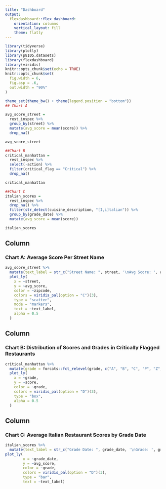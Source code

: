 ```yaml
---
title: "Dashboard"
output: 
  flexdashboard::flex_dashboard:
    orientation: columns
    vertical_layout: fill
    theme: flatly
---
```


```r
library(tidyverse)
library(plotly)
library(p8105.datasets)
library(flexdashboard)
library(viridis)
knitr::opts_chunk$set(echo = TRUE)
knitr::opts_chunk$set(
  fig.width = 6,
  fig.asp = .6,
  out.width = "90%"
)

theme_set(theme_bw() + theme(legend.position = "bottom"))
## Chart A

avg_score_street = 
  rest_inspec %>%
  group_by(street) %>%
  mutate(avg_score = mean(score)) %>%
  drop_na()

avg_score_street

##Chart B
critical_manhattan = 
  rest_inspec %>%
  select(-action) %>%
  filter(critical_flag == "Critical") %>%
  drop_na()

critical_manhattan

##Chart C
italian_scores = 
  rest_inspec %>%
  drop_na() %>%
  filter(str_detect(cuisine_description, "[I,i]talian")) %>%
  group_by(grade_date) %>%
  mutate(avg_score = mean(score))

italian_scores

```

Column {data-width=450}
-----------------------------------------------------------------------

### Chart A: Average Score Per Street Name

```r
  
avg_score_street %>%
  mutate(text_label = str_c("Street Name: ", street, '\nAvg Score: ', avg_score)) %>%
  plot_ly(
    x = ~street,
    y = ~avg_score,
    color = ~zipcode,
    colors = viridis_pal(option = "C")(3),
    type = "scatter",
    mode = "markers",
    text = ~text_label,
    alpha = 0.5
  ) 

```

Column {data-width=450}
-----------------------------------------------------------------------

### Chart B: Distribution of Scores and Grades in Critically Flagged Restaurants

```r

critical_manhattan %>%
  mutate(grade = forcats::fct_relevel(grade, c("A", "B", "C", "P", "Z", "Not Yet Graded"))) %>%
  plot_ly(
    x = ~grade,
    y = ~score,
    color = ~grade,
    colors = viridis_pal(option = "D")(3),
    type = "box",
    alpha = 0.5
  ) 
```

Column {data-width=450}
-----------------------------------------------------------------------
### Chart C: Average Italian Restaurant Scores by Grade Date

```r
italian_scores %>%
  mutate(text_label = str_c("Grade Date: ", grade_date, '\nGrade: ', grade, '\nAverage Score: ', avg_score)) %>%
plot_ly(
        x = ~grade_date,
        y = ~avg_score,
        color = ~grade,
        colors = viridis_pal(option = "D")(3),
        type = "bar",
        text = ~text_label)
```